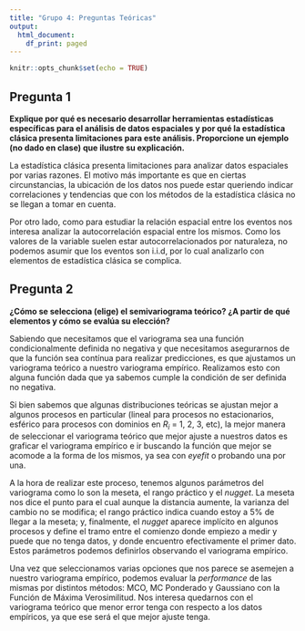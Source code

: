 ```yaml
---
title: "Grupo 4: Preguntas Teóricas"
output:
  html_document:
    df_print: paged
---
```


```r
knitr::opts_chunk$set(echo = TRUE)
```

## Pregunta 1

**Explique por qué es necesario desarrollar herramientas estadísticas específicas para el análisis de datos espaciales y por qué la estadística clásica presenta limitaciones para este análisis. Proporcione un ejemplo (no dado en clase) que ilustre su explicación.**

La estadística clásica presenta limitaciones para analizar datos espaciales por varias razones. El motivo más importante es que en ciertas circunstancias, la ubicación de los datos nos puede estar queriendo indicar correlaciones y tendencias que con los métodos de la estadística clásica no se llegan a tomar en cuenta.  

Por otro lado, como para estudiar la relación espacial entre los eventos nos interesa analizar la autocorrelación espacial entre los mismos. Como los valores de la variable suelen estar autocorrelacionados por naturaleza, no podemos asumir que los eventos son i.i.d, por lo cual analizarlo con elementos de estadística clásica se complica. 

## Pregunta 2

**¿Cómo se selecciona (elige) el semivariograma teórico? ¿A partir de qué elementos y cómo se evalúa su elección?**

Sabiendo que necesitamos que el variograma sea una función condicionalmente definida no negativa y que necesitamos asegurarnos de que la función sea contínua para realizar predicciones, es que ajustamos un variograma teórico a nuestro variograma empírico. Realizamos esto con alguna función dada que ya sabemos cumple la condición de ser definida no negativa. 

Si bien sabemos que algunas distribuciones teóricas se ajustan mejor a algunos procesos en particular (lineal para procesos no estacionarios, esférico para procesos con dominios en $R_{i}$ = 1, 2, 3, etc), la mejor manera de seleccionar el variograma teórico que mejor ajuste a nuestros datos es graficar el variograma empírico e ir buscando la función que mejor se acomode a la forma de los mismos, ya sea con *eyefit* o probando una por una. 

A la hora de realizar este proceso, tenemos algunos parámetros del variograma como lo son la meseta, el rango práctico y el *nugget*. La meseta nos dice el punto para el cual aunque la distancia aumente, la varianza del cambio no se modifica; el rango práctico indica cuando estoy a 5% de llegar a la meseta; y, finalmente, el *nugget* aparece implícito en algunos procesos y define el tramo entre el comienzo donde empiezo a medir y puede que no tenga datos, y donde encuentro efectivamente el primer dato. Estos parámetros podemos definirlos observando el variograma empírico. 

Una vez que seleccionamos varias opciones que nos parece se asemejen a nuestro variograma empírico, podemos evaluar la *performance* de las mismas por distintos métodos: MCO, MC Ponderado y Gaussiano con la Función de Máxima Verosimilitud. Nos interesa quedarnos con el variograma teórico que menor error tenga con respecto a los datos empíricos, ya que ese será el que mejor ajuste tenga. 



